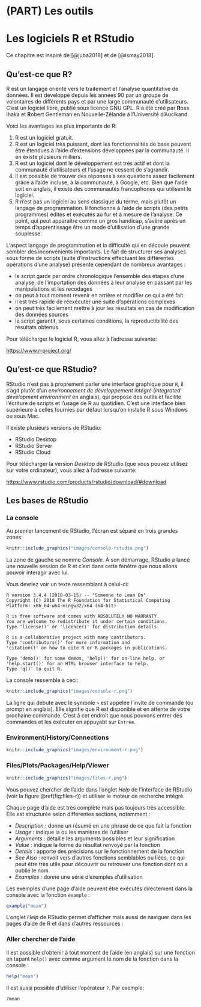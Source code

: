 # (PART) Les outils {-}

# Les logiciels R et RStudio {#rrstudio}

Ce chapitre est inspiré de [@juba2018] et de [@ismay2018].

## Qu'est-ce que R?

R est un langage orienté vers le traitement et l'analyse quantitative de données. Il est développé depuis les années 90 par un groupe de volontaires de différents pays et par une large communauté d'utilisateurs. C'est un logiciel libre, publié sous licence GNU GPL. R a été créé par **R**oss Ihaka et **R**obert Gentleman en Nouvelle-Zélande à l'Université d'Auclkand.

Voici les avantages les plus importants de R:

1. R est un logiciel gratuit.
1. R est un logiciel très puissant, dont les fonctionnalités de base peuvent être étendues à l'aide d'extensions développées par la communauté. Il en existe plusieurs milliers.
1. R est un logiciel dont le développement est très actif et dont la communauté d'utilisateurs et l'usage ne cessent de s'agrandir.
1. Il est possible de trouver des réponses à ses questions assez facilement grâce à l'aide incluse, à la communauté, à Google, etc. Bien que l'aide soit en anglais, il existe des communautés francophones qui utilisent le  logiciel.
1. R n'est pas un logiciel au sens classique du terme, mais plutôt un langage de programmation. Il fonctionne à l'aide de scripts (des petits programmes) édités et exécutés au fur et à mesure de l'analyse. Ce point, qui peut apparaître comme un gros handicap, s'avère après un temps d'apprentissage être un mode d'utilisation d'une grande souplesse.

L'aspect langage de programmation et la difficulté qui en découle peuvent sembler des inconvénients importants. Le fait de structurer ses analyses sous forme de scripts (suite d'instructions effectuant les différentes opérations d'une analyse) présente cependant de nombreux avantages :

- le script garde par ordre chronologique l'ensemble des étapes d'une analyse, de l'importation des données à leur analyse en passant par les manipulations et les recodages
- on peut à tout moment revenir en arrière et modifier ce qui a été fait
- il est très rapide de réexécuter une suite d'opérations complexes
- on peut très facilement mettre à jour les résultats en cas de modification des données sources
- le script garantit, sous certaines conditions, la reproductibilité des résultats obtenus

Pour télécharger le logiciel R, vous allez à l'adresse suivante:

[https://www.r-project.org/](https://www.r-project.org/)

## Qu'est-ce que RStudio?

RStudio n'est pas à proprement parler une interface graphique pour `R`, il s'agit plutôt d'un *environnement de développement intégré* (*integrated development environment* en anglais), qui propose des outils et facilite l'écriture de scripts et l'usage de R au quotidien. C'est une interface bien supérieure à celles fournies par défaut lorsqu'on installe R sous Windows ou sous Mac.

Il existe plusieurs versions de RStudio:

- RStudio Desktop
- RStudio Server
- RStudio Cloud

Pour télécharger la version *Desktop* de RStudio (que vous pouvez utilisez sur votre ordinateur), vous allez à l'adresse suivante:

[https://www.rstudio.com/products/rstudio/download/#download](https://www.rstudio.com/products/rstudio/download/#download)

## Les bases de RStudio

### La console

Au premier lancement de RStudio, l'écran est séparé en trois grandes zones:

```r
knitr::include_graphics("images/console-rstudio.png")
```

La zone de gauche se nomme _Console_. À son démarrage, RStudio a lancé une nouvelle session de R et c’est dans cette fenêtre que nous allons pouvoir interagir avec lui.

Vous devriez voir un texte ressemblant à celui-ci:

```
R version 3.4.4 (2018-03-15) -- "Someone to Lean On"
Copyright (C) 2018 The R Foundation for Statistical Computing
Platform: x86_64-w64-mingw32/x64 (64-bit)

R is free software and comes with ABSOLUTELY NO WARRANTY.
You are welcome to redistribute it under certain conditions.
Type 'license()' or 'licence()' for distribution details.

R is a collaborative project with many contributors.
Type 'contributors()' for more information and
'citation()' on how to cite R or R packages in publications.

Type 'demo()' for some demos, 'help()' for on-line help, or
'help.start()' for an HTML browser interface to help.
Type 'q()' to quit R.
```

La console ressemble à ceci:

```r
knitr::include_graphics("images/console-r.png")
```

La ligne qui débute avec le symbole `>` est appelée l’invite de commande (ou prompt en anglais). Elle signifie que R est disponible et en attente de votre prochaine commande. C'est à cet endroit que nous pouvons entrer des commandes et les éxécuter en appuyabt sur `Entrée`.

### Environment/History/Connections

```r
knitr::include_graphics("images/environment-r.png")
```

### Files/Plots/Packages/Help/Viewer

```r
knitr::include_graphics("images/files-r.png")
```

Vous pouvez chercher de l'aide dans l'onglet *Help* de l'interface de RStudio (voir la figure \@ref(fig:files-r)) et utiliser le moteur de recherche intégré.

Chaque page d'aide est très complète mais pas toujours très accessible. Elle est structurée selon différentes sections, notamment :

- *Description* : donne un résumé en une phrase de ce que fait la fonction
- *Usage* : indique la ou les manières de l'utiliser
- *Arguments* : détaille les arguments possibles et leur signification
- *Value* : indique la forme du résultat renvoyé par la fonction
- *Details* : apporte des précisions sur le fonctionnement de la fonction
- *See Also* : renvoit vers d'autres fonctions semblables ou liées, ce qui peut être très utile pour découvrir ou retrouver une fonction dont on a oublié le nom
- *Examples* : donne une série d'exemples d'utilisation

Les exemples d'une page d'aide peuvent être exécutés directement dans la console avec la fonction `example` :

```r
example("mean")
```

L'onglet *Help* de RStudio permet d'afficher mais aussi de naviguer dans les pages d'aide de R et dans d'autres ressources :

### Aller chercher de l'aide

Il est possible d'obtenir à tout moment de l'aide (en anglais) sur une fonction en tapant `help()` avec comme argument le nom de la fonction dans la console :

```r
help("mean")
```

Il est aussi possible d'utiliser l'opérateur `?`. Par exemple:

```r
?mean
```

